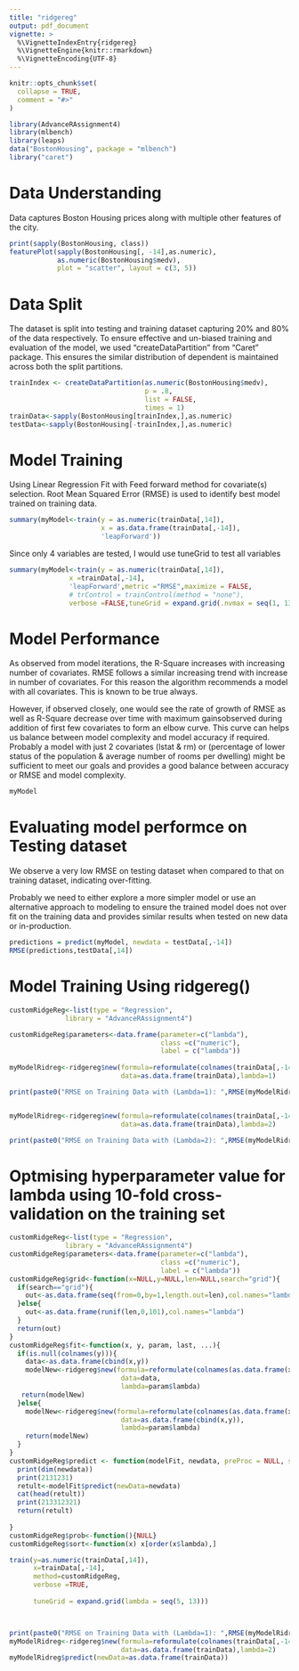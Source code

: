 ```yaml
---
title: "ridgereg"
output: pdf_document
vignette: >
  %\VignetteIndexEntry{ridgereg}
  %\VignetteEngine{knitr::rmarkdown}
  %\VignetteEncoding{UTF-8}
---
```


```r
knitr::opts_chunk$set(
  collapse = TRUE,
  comment = "#>"
)
```

```r
library(AdvanceRAssignment4)
library(mlbench)
library(leaps)
data("BostonHousing", package = "mlbench")
library("caret")
```

# Data Understanding

Data captures Boston Housing prices along with multiple other features of the city. 
```r
print(sapply(BostonHousing, class))
featurePlot(sapply(BostonHousing[, -14],as.numeric),
            as.numeric(BostonHousing$medv),
            plot = "scatter", layout = c(3, 5))
```

# Data Split

The dataset is split into testing and training dataset capturing 20% and 80% of 
the data respectively. To ensure effective and un-biased training and evaluation 
of the model, we used "createDataPartition" from "Caret" package. This ensures 
the similar distribution of dependent is maintained across both the split 
partitions.

```r
trainIndex <- createDataPartition(as.numeric(BostonHousing$medv), 
                                  p = .8, 
                                  list = FALSE, 
                                  times = 1)
trainData<-sapply(BostonHousing[trainIndex,],as.numeric)
testData<-sapply(BostonHousing[-trainIndex,],as.numeric)
```
# Model Training

Using Linear Regression Fit with Feed forward method for covariate(s) selection.
Root Mean Squared Error (RMSE) is used to identify best model trained on 
training data.

```r

summary(myModel<-train(y = as.numeric(trainData[,14]), 
                       x = as.data.frame(trainData[,-14]),
                       'leapForward'))
```
Since only 4 variables are tested, I would use tuneGrid to test all variables

```r
summary(myModel<-train(y = as.numeric(trainData[,14]), 
               x =trainData[,-14],
               'leapForward',metric ="RMSE",maximize = FALSE,
               # trControl = trainControl(method = "none"),
               verbose =FALSE,tuneGrid = expand.grid(.nvmax = seq(1, 13))))
```

# Model Performance

As observed from model iterations, the R-Square increases with increasing number
of covariates. RMSE follows a similar increasing trend with increase in number of
covariates. For this reason the algorithm recommends a model with all covariates.
This is known to be true always. 

However, if observed closely, one would see the rate of growth of RMSE as well 
as R-Square decrease over time with maximum gainsobserved during addition of 
first few covariates to form an elbow curve. This curve can helps us balance 
between model complexity and model accuracy if required. Probably a model with 
just 2 covariates (lstat & rm) or (percentage of lower status of the population 
& average number of rooms per dwelling) might be sufficient to meet our goals 
and provides a good balance between accuracy or RMSE and model complexity.

```r
myModel
```
# Evaluating model performce on Testing dataset
We observe a very low RMSE on testing dataset when compared to that on training
dataset, indicating over-fitting. 

Probably we need to either explore a more simpler model or use an alternative 
approach to modeling to ensure the trained model does not over fit on the 
training data and provides similar results when tested on new data or 
in-production.

```r
predictions = predict(myModel, newdata = testData[,-14])
RMSE(predictions,testData[,14])
```

# Model Training Using ridgereg()

```r

customRidgeReg<-list(type = "Regression",
              library = "AdvanceRAssignment4")

customRidgeReg$parameters<-data.frame(parameter=c("lambda"),
                                      class =c("numeric"),
                                      label = c("lambda"))
  
myModelRidreg<-ridgereg$new(formula=reformulate(colnames(trainData[,-14]),"medv"),
                            data=as.data.frame(trainData),lambda=1)

print(paste0("RMSE on Training Data with (Lambda=1): ",RMSE(myModelRidreg$predict(),trainData[,14])))


myModelRidreg<-ridgereg$new(formula=reformulate(colnames(trainData[,-14]),"medv"),
                            data=as.data.frame(trainData),lambda=2)

print(paste0("RMSE on Training Data with (Lambda=2): ",RMSE(myModelRidreg$predict(),trainData[,14])))

```
# Optmising hyperparameter value for lambda using 10-fold cross-validation on the training set

```r
customRidgeReg<-list(type = "Regression",
              library = "AdvanceRAssignment4")
customRidgeReg$parameters<-data.frame(parameter=c("lambda"),
                                      class =c("numeric"),
                                      label = c("lambda"))
customRidgeReg$grid<-function(x=NULL,y=NULL,len=NULL,search="grid"){
  if(search=="grid"){
    out<-as.data.frame(seq(from=0,by=1,length.out=len),col.names="lambda")
  }else{
    out<-as.data.frame(runif(len,0,101),col.names="lambda")
  }
  return(out)
}
customRidgeReg$fit<-function(x, y, param, last, ...){
  if(is.null(colnames(y))){
    data<-as.data.frame(cbind(x,y))
    modelNew<-ridgereg$new(formula=reformulate(colnames(as.data.frame(x)),"y"),
                            data=data,
                            lambda=param$lambda)
   return(modelNew)
  }else{
    modelNew<-ridgereg$new(formula=reformulate(colnames(as.data.frame(x),colnames(y))),
                            data=as.data.frame(cbind(x,y)),
                            lambda=param$lambda)
    return(modelNew)
  }
}
customRidgeReg$predict <- function(modelFit, newdata, preProc = NULL, submodels = NULL){
  print(dim(newdata))
  print(2131231)
  retult<-modelFit$predict(newData=newdata)
  cat(head(retult))
  print(213312321)
  return(retult)
  
}
customRidgeReg$prob<-function(){NULL}
customRidgeReg$sort<-function(x) x[order(x$lambda),]

train(y=as.numeric(trainData[,14]),
      x=trainData[,-14],
      method=customRidgeReg,
      verbose =TRUE,
      
      tuneGrid = expand.grid(lambda = seq(5, 13)))



print(paste0("RMSE on Training Data with (Lambda=1): ",RMSE(myModelRidreg$predict(),trainData[,14])))
myModelRidreg<-ridgereg$new(formula=reformulate(colnames(trainData[,-14]),"medv"),
                            data=as.data.frame(trainData),lambda=2)
myModelRidreg$predict(newData=as.data.frame(trainData))
```
